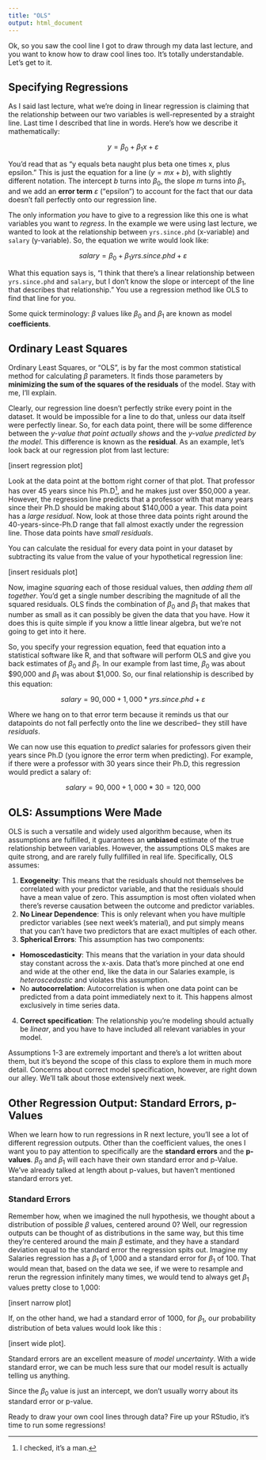 ```yaml
---
title: "OLS"
output: html_document
---
```


Ok, so you saw the cool line I got to draw through my data last lecture, and you want to know how to draw cool lines too. It's totally understandable. Let's get to it. 


## Specifying Regressions
As I said last lecture, what we're doing in linear regression is claiming that the relationship between our two variables is well-represented by a straight line. Last time I described that line in words. Here's how we describe it mathematically: 

$$y = \beta_0 + \beta_1x + \varepsilon$$

You'd read that as "y equals beta naught plus beta one times x, plus epsilon." This is just the equation for a line ($y=mx+b$), with slightly different notation. The intercept $b$ turns into $\beta_0$, the slope $m$ turns into $\beta_1$, and we add an **error term** $\varepsilon$ ("epsilon") to account for the fact that our data doesn't fall perfectly onto our regression line. 

The only information *you* have to give to a regression like this one is what variables you want to *regress*.  In the example we were using last lecture, we wanted to look at the relationship between `yrs.since.phd` (x-variable) and `salary` (y-variable). So, the equation we write would look like:

$$salary = \beta_0 + \beta_1yrs.since.phd + \varepsilon$$

What this equation says is, "I think that there's a linear relationship between `yrs.since.phd` and `salary`, but I don't know  the slope or intercept of the line that describes that relationship." You use a regression method like OLS to find that line for you. 

Some quick terminology: $\beta$ values like $\beta_0$ and $\beta_1$ are known as model **coefficients**.


## Ordinary Least Squares

Ordinary Least Squares, or "OLS", is by far the most common statistical method for calculating $\beta$ parameters. It finds those parameters by **minimizing the sum of the squares of the residuals** of the model. Stay with me, I'll explain. 

Clearly, our regression line doesn't perfectly strike every point in the dataset. It would be impossible for a line to do that, unless our data itself were perfectly linear. So, for each data point, there will be some difference between the *y-value that point actually shows* and the *y-value predicted by the model*. This difference is known as the **residual**. As an example, let's look back at our regression plot from last lecture:

[insert regression plot]

Look at the data point at the bottom right corner of that plot. That professor has over 45 years since his Ph.D[^1], and he makes just over \$50,000 a year. However, the regression line predicts that a professor with that many years since their Ph.D should be making about \$140,000 a year. This data point has a *large residual*. Now, look at those three data points right around the 40-years-since-Ph.D range that fall almost exactly under the regression line. Those data points have *small residuals*. 

[^1]: I checked, it's a man. 

You can calculate the residual for every data point in your dataset by subtracting its value from the value of your hypothetical regression line:

[insert residuals plot]

Now, imagine *squaring* each of those residual values, then *adding them all together*. You'd get a single number describing the magnitude of all the squared residuals. OLS finds the combination of $\beta_0$ and $\beta_1$ that makes that number as small as it can possibly be given the data that you have. How it does this is quite simple if you know a little linear algebra, but we're not going to get into it here. 

So, you specify your regression equation, feed that equation into a statistical software like R, and that software will perform OLS and give you back estimates of $\beta_0$ and $\beta_1$. In our example from last time, $\beta_0$ was about \$90,000 and $\beta_1$ was about \$1,000. So, our final relationship is described by this equation:

$$salary = 90,000 + 1,000*yrs.since.phd + \varepsilon$$

Where we hang on to that error term because it reminds us that our datapoints do not fall perfectly onto the line we described-- they still have *residuals*.

We can now use this equation to *predict* salaries for professors given their years since Ph.D (you ignore the error term when predicting). For example, if there were a professor with 30 years since their Ph.D, this regression would predict a salary of:

$$salary = 90,000 + 1,000*30 = 120,000$$

## OLS: Assumptions Were Made

OLS is such a versatile and widely used algorithm because, when its assumptions are fulfilled, it guarantees an **unbiased** estimate of the true relationship between variables. However, the assumptions OLS makes are quite strong, and are rarely fully fullfilled in real life. Specifically, OLS assumes:

1. **Exogeneity**: This means that the residuals should not themselves be correlated with your predictor variable, and that the residuals should have a mean value of zero. This assumption is most often violated when there's reverse causation between the outcome and predictor variables.
2. **No Linear Dependence**: This is only relevant when you have multiple predictor variables (see next week's material), and put simply means that you can't have two predictors that are exact multiples of each other.
3. **Spherical Errors**: This assumption has two components:
  + **Homoscedasticity**: This means that the variation in your data should stay constant across the x-axis. Data that's more pinched at one end and wide at the other end, like the data in our Salaries example, is *heteroscedastic* and violates this assumption.
  + No **autocorrelation**: Autocorrelation is when one data point can be predicted from a data point immediately next to it. This happens almost exclusively in time series data. 
4. **Correct specification**: The relationship you're modeling should actually be *linear*, and you have to have included all relevant variables in your model. 

Assumptions 1-3 are extremely important and there's a lot written about them, but it's beyond the scope of this class to explore them in much more detail. Concerns about correct model specification, however, are right down our alley. We'll talk about those extensively next week. 


## Other Regression Output: Standard Errors, p-Values

When we learn how to run regressions in R next lecture, you'll see a lot of different regression outputs. Other than the coefficient values, the ones I want you to pay attention to specifically are the **standard errors** and the **p-values**. $\beta_0$ and $\beta_1$ will each have their own standard error and p-Value. We've already talked at length about p-values, but haven't mentioned standard errors yet.

### Standard Errors
Remember how, when we imagined the null hypothesis, we thought about a distribution of possible $\beta$ values, centered around 0? Well, our regression outputs can be thought of as distributions in the same way, but this time they're centered around the main $\beta$ estimate, and they have a standard deviation equal to the standard error the regression spits out. Imagine my Salaries regression has a $\beta_1$ of 1,000 and a standard error for $\beta_1$ of 100. That would mean that, based on the data we see, if we were to resample and rerun the regression infinitely many times, we would tend to always get $\beta_1$ values pretty close to 1,000:

[insert narrow plot]

If, on the other hand, we had a standard error of 1000, for $\beta_1$, our probability distribution of beta values would look like this :

[insert wide plot]. 

Standard errors are an excellent measure of *model uncertainty*. With a wide standard error, we can be much less sure that our model result is actually telling us anything. 

Since the $\beta_0$ value is just an intercept, we don't usually worry about its standard error or p-value.


Ready to draw your own cool lines through data? Fire up your RStudio, it's time to run some regressions!


